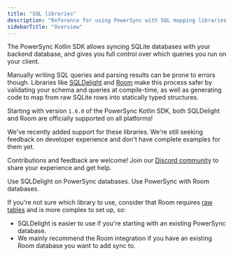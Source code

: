 ```yaml
---
title: "SQL libraries"
description: "Reference for using PowerSync with SQL mapping libraries."
sidebarTitle: "Overview"
---
```


The PowerSync Kotlin SDK allows syncing SQLite databases with your backend database, and gives you full control over which queries you run on your client.

Manually writing SQL queries and parsing results can be prone to errors though.
Libraries like [SQLDelight](https://sqldelight.github.io/sqldelight) and [Room](https://developer.android.com/jetpack/androidx/releases/room) make this process safer by validating your schema and queries at compile-time, as well as generating code to map from  raw SQLite rows into statically typed structures.

Starting with version `1.6.0` of the PowerSync Kotlin SDK, both SQLDelight and Room are officially supported on all platforms!

<Note>
  We've recently added support for these libraries. We're still seeking feedback on developer experience
  and don't have complete examples for them yet.

  Contributions and feedback are welcome!
  Join our [Discord community](https://discord.gg/powersync) to share your experience and get help.
</Note>

<CardGroup cols={2}>
  <Card title="SQLDelight" href="/client-sdk-references/kotlin-multiplatform/libraries/sqldelight">
    Use SQLDelight on PowerSync databases.
  </Card>
  <Card title="Room" href="/client-sdk-references/kotlin-multiplatform/libraries/room">
    Use PowerSync with Room databases.
  </Card>
</CardGroup>

If you're not sure which library to use, consider that Room requires [raw tables](/usage/use-case-examples/raw-tables) and is more complex to set up, so:

- SQLDelight is easier to use if you're starting with an existing PowerSync database.
- We mainly recommend the Room integration if you have an existing Room database you want to add sync to.